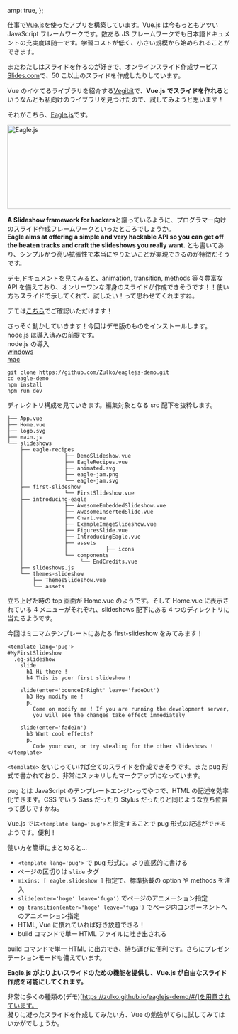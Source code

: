 
  amp: true,
};


仕事で[Vue.js](https://jp.vuejs.org/index.html)を使ったアプリを構築しています。Vue.js は今もっともアツい JavaScript フレームワークです。数ある JS フレームワークでも日本語ドキュメントの充実度は随一です。学習コストが低く、小さい規模から始められることができます。

またわたしはスライドを作るのが好きで、オンラインスライド作成サービス[Slides.com](https://slides.com/)で、50 こ以上のスライドを作成したりしています。

Vue のイケてるライブラリを紹介する[Vegibit](https://vegibit.com/27-awesome-vuejs-libraries/)で、**Vue.js でスライドを作れる**というなんとも私向けのライブラリを見つけたので、試してみようと思います！

それがこちら、[Eagle.js](https://zulko.github.io/eaglejs-demo/#/)です。

<Image
  src="https://vegibit.com/wp-content/uploads/2018/05/eaglejs.png"
  alt="Eagle.js"
  width="760"
  height="189"
/>

**A Slideshow framework for hackers**と謳っているように、プログラマー向けのスライド作成フレームワークといったところでしょうか。  
**Eagle aims at offering a simple and very hackable API so you can get off the beaten tracks and craft the slideshows you really want.** とも書いてあり、シンプルかつ高い拡張性で本当にやりたいことが実現できるのが特徴だそうです。

デモ,ドキュメントを見てみると、animation, transition, methods 等々豊富な API を備えており、オンリーワンな渾身のスライドが作成できそうです！！使い方もスライドで示してくれて、試したい！って思わせてくれますね。

デモは[こちら](https://zulko.github.io/eaglejs-demo/#/)でご確認いただけます！

さっそく動かしていきます！今回はデモ版のものをインストールします。node.js は導入済みの前提です。  
node.js の導入  
[windows](https://qiita.com/taiponrock/items/9001ae194571feb63a5e)  
[mac](https://qiita.com/kyosuke5_20/items/c5f68fc9d89b84c0df09)

```
git clone https://github.com/Zulko/eaglejs-demo.git
cd eagle-demo
npm install
npm run dev
```

ディレクトリ構成を見ていきます。編集対象となる src 配下を抜粋します。

```
├── App.vue
├── Home.vue
├── logo.svg
├── main.js
└── slideshows
    ├── eagle-recipes
    │             ├── DemoSlideshow.vue
    │             ├── EagleRecipes.vue
    │             ├── animated.svg
    │             ├── eagle-jam.png
    │             └── eagle-jam.svg
    ├── first-slideshow
    │             └── FirstSlideshow.vue
    ├── introducing-eagle
    │             ├── AwesomeEmbeddedSlideshow.vue
    │             ├── AwesomeInsertedSlide.vue
    │             ├── Chart.vue
    │             ├── ExampleImageSlideshow.vue
    │             ├── FiguresSlide.vue
    │             ├── IntroducingEagle.vue
    │             ├── assets
    │             │            ├── icons
    │             └── components
    │                  └── EndCredits.vue
    ├── slideshows.js
    └── themes-slideshow
        ├── ThemesSlideshow.vue
        └── assets
```

立ち上げた時の top 画面が Home.vue のようです。そして Home.vue に表示されている 4 メニューがそれぞれ、slideshows 配下にある 4 つのディレクトリに当たるようです。

今回はミニマムテンプレートにあたる first-slideshow をみてみます！

```pug
<template lang='pug'>
#MyFirstSlideshow
  .eg-slideshow
    slide
      h1 Hi there !
      h4 This is your first slideshow !

    slide(enter='bounceInRight' leave='fadeOut')
      h3 Hey modify me !
      p.
        Come on modify me ! If you are running the development server,
        you will see the changes take effect immediately

    slide(enter='fadeIn')
      h3 Want cool effects?
      p.
        Code your own, or try stealing for the other slideshows !
</template>
```

`<template>` をいじっていけば全てのスライドを作成できそうです。また pug 形式で書かれており、非常にスッキリしたマークアップになっています。

pug とは JavaScript のテンプレートエンジンってやつで、HTML の記述を効率化できます。CSS でいう Sass だったり Stylus だったりと同じような立ち位置って感じですかね。

Vue.js では`<template lang='pug'>`と指定することで pug 形式の記述ができるようです。便利！

使い方を簡単にまとめると...

- `<template lang='pug'>` で pug 形式に。より直感的に書ける
- ページの区切りは `slide` タグ
- `mixins: [ eagle.slideshow ]` 指定で、標準搭載の option や methods を注入
- `slide(enter='hoge' leave='fuga')` でページのアニメーション指定
- `eg-transition(enter='hoge' leave='fuga')` でページ内コンポーネントへのアニメーション指定
- HTML, Vue に慣れていれば好き放題できる！
- build コマンドで単一 HTML ファイルに吐き出される

build コマンドで単一 HTML に出力でき、持ち運びに便利です。さらにプレゼンテーションモードも備えています。

**Eagle.js がよりよいスライドのための機能を提供し、Vue.js が自由なスライド作成を可能にしてくれます。**

非常に多くの種類の(デモ)[https://zulko.github.io/eaglejs-demo/#/]を用意されています。  
凝りに凝ったスライドを作成してみたい方、Vue の勉強がてらに試してみてはいかがでしょうか。
